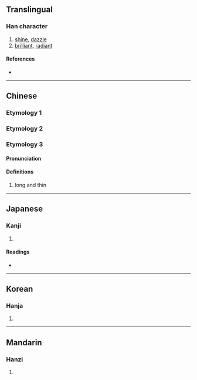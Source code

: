 {{character info/new}}
{{also|耀}}
==Translingual==

===Han character===
{{Han char|rn=86|rad=火|as=14|sn=18|four=97814|canj=FSMG|ids=⿰火翟}}

# [[shine]], [[dazzle]]
# [[brilliant]], [[radiant]]

====References====
* {{Han ref|kx=0686.010|dkj=19520|dj=1098.220|hdz=32244.030|uh=71FF|ud=29183|bh=EFFA|bd=61434}}

----

==Chinese==
===Etymology 1===
{{zh-see|耀|v}}
===Etymology 2===
{{zh-see|爍|v}}
===Etymology 3===
{{zh-forms}}

====Pronunciation====
{{zh-pron
|m=shào
|cat=a
}}

====Definitions====
{{zh-hanzi}}

# long and thin
----

==Japanese==

===Kanji===
{{ja-kanji|grade=|rs=火14}}

# {{defn|lang=ja|sort=火14}}

====Readings====
* {{ja-readings|on=[[よう]] (yō)|kun=[[かがやく]] (kagayaku)}}

----

==Korean==

===Hanja===
{{ko-hanja|hangeul=요|eumhun=|rv=yo|mr=yo|y=yo}}

# {{defn|lang=ko|sort=火14}}

----

==Mandarin==

===Hanzi===
{{cmn-hanzi|pin=[[shào]] ([[shao4]]), [[shuò]] ([[shuo4]]), [[yào]] ([[yao4]])|wg=shao<sup>4</sup>, shuo<sup>4</sup>, yao<sup>4</sup>}}

# {{defn|lang=cmn|sort=火14}}